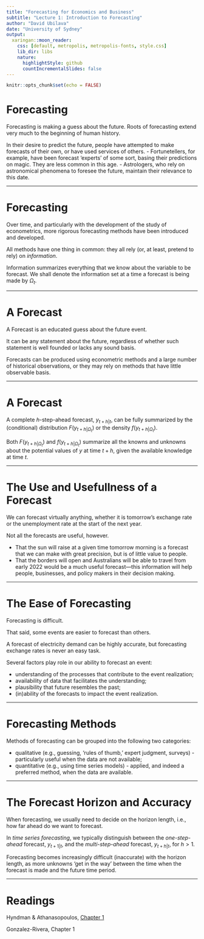 ```yaml
---
title: "Forecasting for Economics and Business"
subtitle: "Lecture 1: Introduction to Forecasting"
author: "David Ubilava"
date: "University of Sydney"
output:
  xaringan::moon_reader:
    css: [default, metropolis, metropolis-fonts, style.css]
    lib_dir: libs
    nature:
      highlightStyle: github
      countIncrementalSlides: false
---
```



```r
knitr::opts_chunk$set(echo = FALSE)
```


# Forecasting

Forecasting is making a guess about the future. Roots of forecasting extend very much to the beginning of human history. 

In their desire to predict the future, people have attempted to make forecasts of their own, or have used services of others. 
- Fortunetellers, for example, have been forecast 'experts' of some sort, basing their predictions on magic. They are less common in this age. 
- Astrologers, who rely on astronomical phenomena to foresee the future, maintain their relevance to this date. 

---


# Forecasting

Over time, and particularly with the development of the study of econometrics, more rigorous forecasting methods have been introduced and developed. 

All methods have one thing in common: they all rely (or, at least, pretend to rely) on *information*.

Information summarizes everything that we know about the variable to be forecast. We shall denote the information set at a time a forecast is being made by $\Omega_t$.

---


# A Forecast
	
A Forecast is an educated guess about the future event.

It can be any statement about the future, regardless of whether such statement is well founded or lacks any sound basis.

Forecasts can be produced using econometric methods and a large number of historical observations, or they may rely on methods that have little observable basis.

---


# A Forecast

A complete $h$-step-ahead forecast, $y_{t+h|t}$, can be fully summarized by the (conditional) distribution $F(y_{t+h|\Omega_t})$ or the density $f(y_{t+h|\Omega_t})$.		

Both $F(y_{t+h|\Omega_t})$ and $f(y_{t+h|\Omega_t})$ summarize all the knowns and unknowns about the potential values of $y$ at time $t+h$, given the available knowledge at time $t$.

---


# The Use and Usefullness of a Forecast
	
We can forecast virtually anything, whether it is tomorrow's exchange rate or the unemployment rate at the start of the next year.

Not all the forecasts are useful, however. 

- That the sun will raise at a given time tomorrow morning is a forecast that we can make with great precision, but is of little value to people. 
- That the borders will open and Australians will be able to travel from early 2022 would be a much useful forecast---this information will help people, businesses, and policy makers in their decision making.

---


# The Ease of Forecasting
	
Forecasting is difficult. 

That said, some events are easier to forecast than others. 

A forecast of electricity demand can be highly accurate, but forecasting exchange rates is never an easy task.

Several factors play role in our ability to forecast an event:

- understanding of the processes that contribute to the event realization;
- availability of data that facilitates the understanding;
- plausibility that future resembles the past;
- (in)ability of the forecasts to impact the event realization.

---


# Forecasting Methods
	
Methods of forecasting can be grouped into the following two categories:

- qualitative (e.g., guessing, 'rules of thumb,' expert judgment, surveys) - particularly useful when the data are not available;
- quantitative (e.g., using time series models) - applied, and indeed a preferred method, when the data are available.

---


# The Forecast Horizon and Accuracy
	
When forecasting, we usually need to decide on the horizon length, i.e., how far ahead do we want to forecast.

In *time series forecasting*, we typically distinguish between the *one-step-ahead* forecast, $y_{t+1|t}$, and the *multi-step-ahead* forecast, $y_{t+h|t}$, for $h > 1$.

Forecasting becomes increasingly difficult (inaccurate) with the horizon length, as more unknowns 'get in the way' between the time when the forecast is made and the future time period.

---


# Readings

Hyndman & Athanasopoulos, [Chapter 1](https://otexts.com/fpp3/intro.html)

Gonzalez-Rivera, Chapter 1


